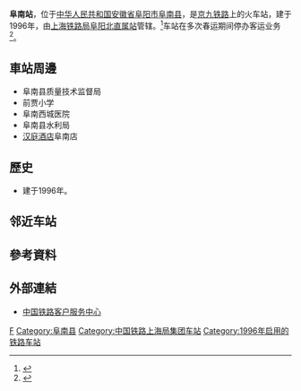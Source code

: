 {{Infobox China railway station
|车站名称 = 阜南站
|图片 = Missing image text.svg
|图片介绍 = 
|车站名称拼音= Funan
|英文名称= Funan Railway Station
|车站代码 = 25133<ref>根据《中华人民共和国铁路车站代码》（GB/T10302-2010）</ref>
|电报码 = FNH
|拼音码 = FNA
|车站位置 = [[安徽省|安徽省]][[阜阳市|阜阳市]][[阜南县|阜南县]]
|坐标 = {{coord|32|38|26|N|115|32|55|E|display=inline,title}}
|车站功能 = 客货运站
|技术性质 = 中间站、局界站
|归属 = [[上海铁路局|上海铁路局]][[阜阳北站|阜阳北直属站]]
|线路 = [[京九铁路|京九铁路]]
|车站等级 = [[四等站_(中铁)|四等站]]
|月台数目 = 
|股道数目 = 
}} 
'''阜南站'''，位于[[中华人民共和国|中华人民共和国]][[安徽省|安徽省]][[阜阳市|阜阳市]][[阜南县|阜南县]]，是[[京九铁路|京九铁路]]上的火车站，建于1996年，由[[上海铁路局|上海铁路局]][[阜阳北站|阜阳北直属站]]管辖。<ref>{{Cite web |url=http://search.huochepiao.com/huochezhan/jieshao/3144.htm |title=阜南火车站介绍 |accessdate=2018-02-08 |archive-date=2018-02-09 |archive-url=https://web.archive.org/web/20180209063147/http://search.huochepiao.com/huochezhan/jieshao/3144.htm |dead-url=no }}</ref>车站在多次春运期间停办客运业务<ref>{{cite news|title=阜南县铁路办就网友于振振所关注事情的回复|url=http://www.funan.gov.cn/openness/detail/content/5e080f9828c8b2e7b9102cf7.html|publisher=阜南县人民政府|date=2018-03-07|accessdate=2020-04-06|archive-date=2020-05-08|archive-url=https://web.archive.org/web/20200508175822/http://www.funan.gov.cn/openness/detail/content/5e080f9828c8b2e7b9102cf7.html|dead-url=no}}</ref>。

==車站周邊==
* 阜南县质量技术监督局
* 前贾小学
* 阜南西城医院
* 阜南县水利局
* [[汉庭酒店|汉庭酒店]]阜南店

==歷史==
* 建于1996年。
==邻近车站==
{{start rail box|[[File:China_Railways.svg|16px]] [[中国铁路|中国铁路]]}}
{{s-inop|[[三塔镇站|三塔镇站]]<br><s>''[[许堂集站|许堂集站]]''</s> (已撤销)|{{站|北京西}}方向}}
{{s-line|[[京九铁路|京九铁路]]<br />← 20km 阜南站 17km →}}
{{s-inop|[[淮滨站|淮滨站]]|{{站|常平}}方向}}
{{End box}}
==參考資料==
{{reflist}}
==外部連結==
* [http://www.12306.cn/mormhweb/ 中国铁路客户服务中心] {{Wayback|url=http://www.12306.cn/mormhweb/ |date=20180205163941 }}
{{China-rail-stub}}
{{京九铁路}} 
[[Category:阜阳市铁路车站|F]]
[[Category:阜南县|Category:阜南县]]
[[Category:中国铁路上海局集团车站|Category:中国铁路上海局集团车站]]
[[Category:1996年启用的铁路车站|Category:1996年启用的铁路车站]]
